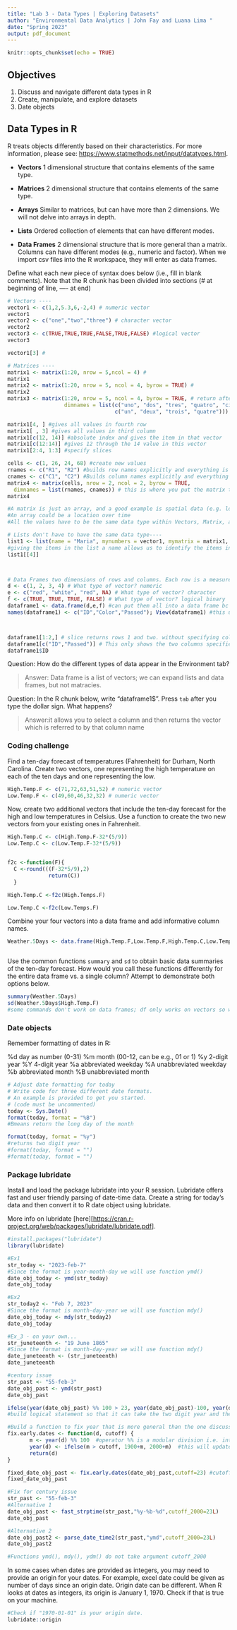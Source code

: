 ```yaml
---
title: "Lab 3 - Data Types | Exploring Datasets"
author: "Environmental Data Analytics | John Fay and Luana Lima "
date: "Spring 2023"
output: pdf_document
---
```


```r
knitr::opts_chunk$set(echo = TRUE)
```

## Objectives

1.  Discuss and navigate different data types in R
2.  Create, manipulate, and explore datasets
3.  Date objects

## Data Types in R

R treats objects differently based on their characteristics. For more information, please see: <https://www.statmethods.net/input/datatypes.html>.

-   **Vectors** 1 dimensional structure that contains elements of the same type.

-   **Matrices** 2 dimensional structure that contains elements of the same type.

-   **Arrays** Similar to matrices, but can have more than 2 dimensions. We will not delve into arrays in depth.

-   **Lists** Ordered collection of elements that can have different modes.

-   **Data Frames** 2 dimensional structure that is more general than a matrix. Columns can have different modes (e.g., numeric and factor). When we import csv files into the R workspace, they will enter as data frames.

Define what each new piece of syntax does below (i.e., fill in blank comments). Note that the R chunk has been divided into sections (\# at beginning of line, ---- at end)

```r
# Vectors ----
vector1 <- c(1,2,5.3,6,-2,4) # numeric vector
vector1
vector2 <- c("one","two","three") # character vector
vector2
vector3 <- c(TRUE,TRUE,TRUE,FALSE,TRUE,FALSE) #logical vector
vector3

vector1[3] # 

# Matrices ----
matrix1 <- matrix(1:20, nrow = 5,ncol = 4) # 
matrix1
matrix2 <- matrix(1:20, nrow = 5, ncol = 4, byrow = TRUE) #
matrix2
matrix3 <- matrix(1:20, nrow = 5, ncol = 4, byrow = TRUE, # return after comma continues the line
                  dimnames = list(c("uno", "dos", "tres", "quatro", "cinco"), 
                                  c("un", "deux", "trois", "quatre"))) #

matrix1[4, ] #gives all values in fourth row
matrix1[ , 3] #gives all values in third column
matrix1[c(12, 14)] #absolute index and gives the item in that vector
matrix1[c(12:14)] #gives 12 through the 14 value in this vector
matrix1[2:4, 1:3] #specify slices

cells <- c(1, 26, 24, 68) #create new values
rnames <- c("R1", "R2") #builds row names explicitly and everything is sitting separately
cnames <- c("C1", "C2") #Builds column names explicitly and everything is sitting separately
matrix4 <- matrix(cells, nrow = 2, ncol = 2, byrow = TRUE,
  dimnames = list(rnames, cnames)) # this is where you put the matrix together and creates the matrix
matrix4

#A matrix is just an array, and a good example is spatial data (e.g. location)
#An array could be a location over time
#All the values have to be the same data type within Vectors, Matrix, and arrays

# Lists don't have to have the same data type---- 
list1 <- list(name = "Maria", mynumbers = vector1, mymatrix = matrix1, age = 5.3); list1 
#giving the items in the list a name allows us to identify the items in the list and semi colon allows us to put two commands on the same line. Can refer to items in the list by their index, but you have to have brackets. can also retrieve items in the list by its name
list1[[4]]



# Data Frames two dimensions of rows and columns. Each row is a measurement you're taking elements from ----
d <- c(1, 2, 3, 4) # What type of vector? numeric 
e <- c("red", "white", "red", NA) # What type of vector? character
f <- c(TRUE, TRUE, TRUE, FALSE) # What type of vector? logical binary
dataframe1 <- data.frame(d,e,f) #can put them all into a data frame bc they are the same length
names(dataframe1) <- c("ID","Color","Passed"); View(dataframe1) #this updates the column names



dataframe1[1:2,] # slice returns rows 1 and two. without specifying columns, this will return all of the columns
dataframe1[c("ID","Passed")] # This only shows the two columns specified and all of the rows
dataframe1$ID

```

Question: How do the different types of data appear in the Environment tab?

> Answer: Data frame is a list of vectors; we can expand lists and data frames, but not matracies. 

Question: In the R chunk below, write "dataframe1\$". Press `tab` after you type the dollar sign. What happens?

> Answer:it allows you to select a column and then returns the vector which is referred to by that column name

### Coding challenge

Find a ten-day forecast of temperatures (Fahrenheit) for Durham, North Carolina. Create two vectors, one representing the high temperature on each of the ten days and one representing the low.

```r

High.Temp.F <- c(71,72,63,51,52) # numeric vector
Low.Temp.F <- c(49,60,46,32,32) # numeric vector


```

Now, create two additional vectors that include the ten-day forecast for the high and low temperatures in Celsius. Use a function to create the two new vectors from your existing ones in Fahrenheit.

```r
High.Temp.C <- c(High.Temp.F-32*(5/9))
Low.Temp.C <- c(Low.Temp.F-32*(5/9))


f2c <-function(F){
  C <-round(((F-32*5/9),2)
             return(C))
  }

High.Temp.C <-f2c(High.Temps.F)

Low.Temp.C <-f2c(Low.Temps.F)

```

Combine your four vectors into a data frame and add informative column names.

```r
Weather.5Days <- data.frame(High.Temp.F,Low.Temp.F,High.Temp.C,Low.Temp.C)



```

Use the common functions `summary` and `sd` to obtain basic data summaries of the ten-day forecast. How would you call these functions differently for the entire data frame vs. a single column? Attempt to demonstrate both options below.

```r
summary(Weather.5Days)
sd(Weather.5Days$High.Temp.F)
#some commands don't work on data frames; df only works on vectors so we need to pick a specific column


```

### Date objects

Remember formatting of dates in R:

%d day as number (0-31) %m month (00-12, can be e.g., 01 or 1) %y 2-digit year %Y 4-digit year %a abbreviated weekday %A unabbreviated weekday %b abbreviated month %B unabbreviated month

```r
# Adjust date formatting for today
# Write code for three different date formats. 
# An example is provided to get you started.
# (code must be uncommented)
today <- Sys.Date()
format(today, format = "%B")
#Bmeans return the long day of the month

format(today, format = "%y")
#returns two digit year
#format(today, format = "")
#format(today, format = "")

```

### Package lubridate

Install and load the package lubridate into your R session. Lubridate offers fast and user friendly parsing of date-time data. Create a string for today's data and then convert it to R date object using lubridate.

More info on lubridate [here][<https://cran.r-project.org/web/packages/lubridate/lubridate.pdf>].

```r
#install.packages("lubridate")
library(lubridate)

#Ex1
str_today <- "2023-feb-7"
#Since the format is year-month-day we will use function ymd()
date_obj_today <- ymd(str_today)
date_obj_today

#Ex2
str_today2 <- "Feb 7, 2023"
#Since the format is month-day-year we will use function mdy()
date_obj_today <- mdy(str_today2)
date_obj_today

#Ex_3 - on your own...
str_juneteenth <- "19 June 1865"
#Since the format is month-day-year we will use function mdy()
date_juneteenth <- (str_juneteenth)
date_juneteenth
```

```r
#century issue
str_past <- "55-feb-3"
date_obj_past <- ymd(str_past)
date_obj_past

ifelse(year(date_obj_past) %% 100 > 23, year(date_obj_past)-100, year(date_obj_past))
#build logical statement so that it can take the two digit year and then subtract 100 if it doesn't meet threshhold

#Build a function to fix year that is more general than the one discussed in the lesson. This is the same thing but for hard coding
fix.early.dates <- function(d, cutoff) {
       m <- year(d) %% 100  #operator %% is a modular division i.e. integer-divide year(d) by 100 and returns the remainder 
       year(d) <- ifelse(m > cutoff, 1900+m, 2000+m)  #this will update year(d), year() is a function that returns the year for a data object
       return(d)
}

fixed_date_obj_past <- fix.early.dates(date_obj_past,cutoff=23) #cutoff could be the current year to be more general or any other depending on data set 
fixed_date_obj_past
```

```r
#Fix for century issue
str_past <- "55-feb-3"
#Alternative 1
date_obj_past <- fast_strptime(str_past,"%y-%b-%d",cutoff_2000=23L)
date_obj_past

#Alternative 2
date_obj_past2 <- parse_date_time2(str_past,"ymd",cutoff_2000=23L)
date_obj_past2

#Functions ymd(), mdy(), ydm() do not take argument cutoff_2000
```

In some cases when dates are provided as integers, you may need to provide an origin for your dates. For example, excel date could be given as number of days since an origin date. Origin date can be different. When R looks at dates as integers, its origin is January 1, 1970. Check if that is true on your machine.

```r
#Check if "1970-01-01" is your origin date.
lubridate::origin

```
